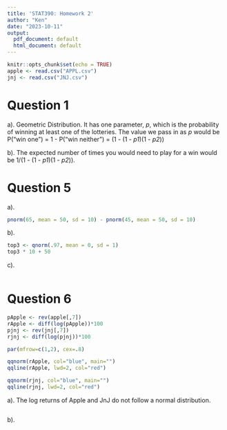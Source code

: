 ```yaml
---
title: 'STAT390: Homework 2'
author: "Ken"
date: "2023-10-11"
output:
  pdf_document: default
  html_document: default
---
```


```r
knitr::opts_chunk$set(echo = TRUE)
apple <- read.csv("APPL.csv")
jnj <- read.csv("JNJ.csv")
```

# Question 1
a). Geometric Distribution. It has one parameter, *p*, which is the probability of winning at least one of the lotteries. The value we pass in as *p* would be P("win one") = 1 - P("win neither") = (1 - (1 - *p1*)(1 - *p2*))

b). The expected number of times you would need to play for a win would be 1/(1 - (1 - *p1*)(1 - *p2*)).

# Question 5
a).
```r
pnorm(65, mean = 50, sd = 10) - pnorm(45, mean = 50, sd = 10)
```

b).
```r
top3 <- qnorm(.97, mean = 0, sd = 1)
top3 * 10 + 50
```

c).
```r

```

# Question 6
```r
pApple <- rev(apple[,7])
rApple <- diff(log(pApple))*100
pjnj <- rev(jnj[,7])
rjnj <- diff(log(pjnj))*100

par(mfrow=c(1,2), cex=.8)

qqnorm(rApple, col="blue", main="")
qqline(rApple, lwd=2, col="red")

qqnorm(rjnj, col="blue", main="")
qqline(rjnj, lwd=2, col="red")
```
a). The log returns of Apple and JnJ do not follow a normal distribution.

```r

```
b). 